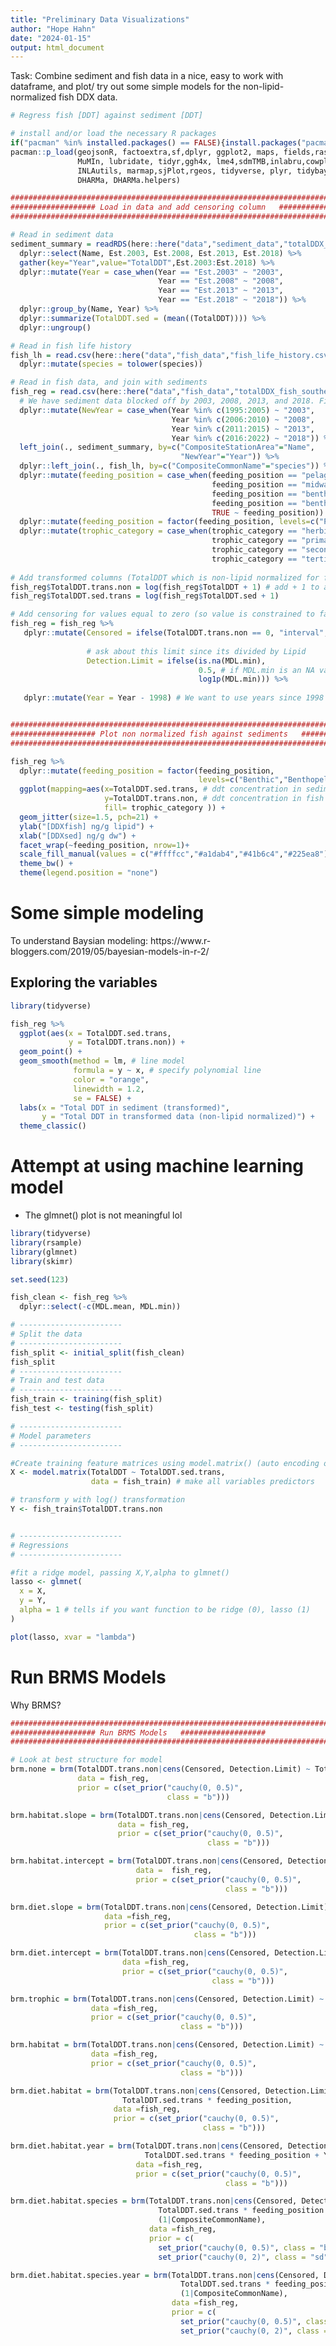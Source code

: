 ```yaml
---
title: "Preliminary Data Visualizations"
author: "Hope Hahn"
date: "2024-01-15"
output: html_document
---
```


Task: Combine sediment and fish data in a nice, easy to work with dataframe, and plot/ try out some simple models for the non-lipid-normalized fish DDX data. 


```r
# Regress fish [DDT] against sediment [DDT]

# install and/or load the necessary R packages
if("pacman" %in% installed.packages() == FALSE){install.packages("pacman")}
pacman::p_load(geojsonR, factoextra,sf,dplyr, ggplot2, maps, fields,raster, 
               MuMIn, lubridate, tidyr,ggh4x, lme4,sdmTMB,inlabru,cowplot,
               INLAutils, marmap,sjPlot,rgeos, tidyverse, plyr, tidybayes, brms, bayesplot, loo,ggeffects,
               DHARMa, DHARMa.helpers)
```


```r
##################################################################################################################
################### Load in data and add censoring column   ###################
##################################################################################################################

# Read in sediment data 
sediment_summary = readRDS(here::here("data","sediment_data","totalDDX_sediment_zone_summary.rds")) %>%
  dplyr::select(Name, Est.2003, Est.2008, Est.2013, Est.2018) %>% 
  gather(key="Year",value="TotalDDT",Est.2003:Est.2018) %>% 
  dplyr::mutate(Year = case_when(Year == "Est.2003" ~ "2003",
                                 Year == "Est.2008" ~ "2008",
                                 Year == "Est.2013" ~ "2013",
                                 Year == "Est.2018" ~ "2018")) %>% 
  dplyr::group_by(Name, Year) %>%
  dplyr::summarize(TotalDDT.sed = (mean((TotalDDT)))) %>%
  dplyr::ungroup() 

# Read in fish life history 
fish_lh = read.csv(here::here("data","fish_data","fish_life_history.csv")) %>% 
  dplyr::mutate(species = tolower(species))

# Read in fish data, and join with sediments 
fish_reg = read.csv(here::here("data","fish_data","totalDDX_fish_southernCA.csv")) %>% # Read in fish DDT values 
  # We have sediment data blocked off by 2003, 2008, 2013, and 2018. Figure out what (continous) fish years go with which sediment years. 
  dplyr::mutate(NewYear = case_when(Year %in% c(1995:2005) ~ "2003", 
                                    Year %in% c(2006:2010) ~ "2008", 
                                    Year %in% c(2011:2015) ~ "2013", 
                                    Year %in% c(2016:2022) ~ "2018")) %>% 
  left_join(., sediment_summary, by=c("CompositeStationArea"="Name", 
                                      "NewYear"="Year")) %>% 
  dplyr::left_join(., fish_lh, by=c("CompositeCommonName"="species")) %>% 
  dplyr::mutate(feeding_position = case_when(feeding_position == "pelagic" ~ "Pelagic",
                                             feeding_position == "midwater" ~ "Midwater",
                                             feeding_position == "benthopelagic " ~ "Benthopelagic",
                                             feeding_position == "benthic" ~ "Benthic", 
                                             TRUE ~ feeding_position)) %>% 
  dplyr::mutate(feeding_position = factor(feeding_position, levels=c("Pelagic","Midwater","Benthopelagic","Benthic"))) %>% 
  dplyr::mutate(trophic_category = case_when(trophic_category == "herbivore" ~ "Herbivore",
                                             trophic_category == "primary_carnivore" ~ "Primary Carnivore",
                                             trophic_category == "secondary_carnivore" ~ "Secondary Carnivore",
                                             trophic_category == "tertiary_carnivore" ~ "Tertiary Carnivore")) 
  
# Add transformed columns (TotalDDT which is non-lipid normalized for fish)
fish_reg$TotalDDT.trans.non = log(fish_reg$TotalDDT + 1) # add + 1 to account for 0 values
fish_reg$TotalDDT.sed.trans = log(fish_reg$TotalDDT.sed + 1)

# Add censoring for values equal to zero (so value is constrained to fall between zero and MDL)
fish_reg = fish_reg %>% 
   dplyr::mutate(Censored = ifelse(TotalDDT.trans.non == 0, "interval","none"), 
                 
                 # ask about this limit since its divided by Lipid
                 Detection.Limit = ifelse(is.na(MDL.min), 
                                          0.5, # if MDL.min is an NA value fill with this value
                                          log1p(MDL.min))) %>% 
  
   dplyr::mutate(Year = Year - 1998) # We want to use years since 1998 


##################################################################################################################
################### Plot non normalized fish against sediments   ###################
##################################################################################################################

fish_reg %>% 
  dplyr::mutate(feeding_position = factor(feeding_position, 
                                          levels=c("Benthic","Benthopelagic","Midwater","Pelagic"))) %>% 
  ggplot(mapping=aes(x=TotalDDT.sed.trans, # ddt concentration in sediment 
                     y=TotalDDT.trans.non, # ddt concentration in fish
                     fill= trophic_category )) +
  geom_jitter(size=1.5, pch=21) +
  ylab("[DDXfish] ng/g lipid") +
  xlab("[DDXsed] ng/g dw") +
  facet_wrap(~feeding_position, nrow=1)+
  scale_fill_manual(values = c("#ffffcc","#a1dab4","#41b6c4","#225ea8"), name="Diet")+
  theme_bw() +
  theme(legend.position = "none")
```

# Some simple modeling 

To understand Baysian modeling: https://www.r-bloggers.com/2019/05/bayesian-models-in-r-2/

## Exploring the variables 
```r
library(tidyverse)

fish_reg %>% 
  ggplot(aes(x = TotalDDT.sed.trans, 
             y = TotalDDT.trans.non)) +
  geom_point() +
  geom_smooth(method = lm, # line model
              formula = y ~ x, # specify polynomial line
              color = "orange", 
              linewidth = 1.2, 
              se = FALSE) +
  labs(x = "Total DDT in sediment (transformed)",
       y = "Total DDT in transformed data (non-lipid normalized)") +
  theme_classic()

```

# Attempt at using machine learning model
- The glmnet() plot is not meaningful lol

```r

library(tidyverse)
library(rsample)
library(glmnet)
library(skimr)

set.seed(123)

fish_clean <- fish_reg %>% 
  dplyr::select(-c(MDL.mean, MDL.min))

# -----------------------
# Split the data 
# -----------------------
fish_split <- initial_split(fish_clean)
fish_split
# -----------------------
# Train and test data 
# -----------------------
fish_train <- training(fish_split)
fish_test <- testing(fish_split)

# -----------------------
# Model parameters 
# -----------------------

#Create training feature matrices using model.matrix() (auto encoding of categorical variables)
X <- model.matrix(TotalDDT ~ TotalDDT.sed.trans, 
                  data = fish_train) # make all variables predictors

# transform y with log() transformation
Y <- fish_train$TotalDDT.trans.non


# -----------------------
# Regressions
# -----------------------

#fit a ridge model, passing X,Y,alpha to glmnet()
lasso <- glmnet(
  x = X,
  y = Y,
  alpha = 1 # tells if you want function to be ridge (0), lasso (1)
)

plot(lasso, xvar = "lambda") 
```

# Run BRMS Models 

Why BRMS?

```r
##################################################################################################################
################### Run BRMS Models   ###################
##################################################################################################################

# Look at best structure for model 
brm.none = brm(TotalDDT.trans.non|cens(Censored, Detection.Limit) ~ TotalDDT.sed.trans, 
               data = fish_reg, 
               prior = c(set_prior("cauchy(0, 0.5)", 
                                   class = "b")))

brm.habitat.slope = brm(TotalDDT.trans.non|cens(Censored, Detection.Limit) ~ TotalDDT.sed.trans + TotalDDT.sed.trans:feeding_position, 
                        data = fish_reg, 
                        prior = c(set_prior("cauchy(0, 0.5)", 
                                            class = "b")))

brm.habitat.intercept = brm(TotalDDT.trans.non|cens(Censored, Detection.Limit) ~ TotalDDT.sed.trans + feeding_position, 
                            data =  fish_reg, 
                            prior = c(set_prior("cauchy(0, 0.5)", 
                                                class = "b")))

brm.diet.slope = brm(TotalDDT.trans.non|cens(Censored, Detection.Limit) ~ TotalDDT.sed.trans + TotalDDT.sed.trans:trophic_category, 
                     data =fish_reg, 
                     prior = c(set_prior("cauchy(0, 0.5)", 
                                         class = "b")))

brm.diet.intercept = brm(TotalDDT.trans.non|cens(Censored, Detection.Limit) ~ TotalDDT.sed.trans + trophic_category, 
                         data =fish_reg, 
                         prior = c(set_prior("cauchy(0, 0.5)", 
                                             class = "b")))

brm.trophic = brm(TotalDDT.trans.non|cens(Censored, Detection.Limit) ~ TotalDDT.sed.trans * trophic_category, 
                  data =fish_reg, 
                  prior = c(set_prior("cauchy(0, 0.5)", 
                                      class = "b")))

brm.habitat = brm(TotalDDT.trans.non|cens(Censored, Detection.Limit) ~ TotalDDT.sed.trans * feeding_position, 
                  data =fish_reg, 
                  prior = c(set_prior("cauchy(0, 0.5)", 
                                      class = "b")))

brm.diet.habitat = brm(TotalDDT.trans.non|cens(Censored, Detection.Limit) ~ TotalDDT.sed.trans * trophic_category + 
                         TotalDDT.sed.trans * feeding_position, 
                       data =fish_reg, 
                       prior = c(set_prior("cauchy(0, 0.5)", 
                                           class = "b")))

brm.diet.habitat.year = brm(TotalDDT.trans.non|cens(Censored, Detection.Limit) ~ TotalDDT.sed.trans * trophic_category + 
                              TotalDDT.sed.trans * feeding_position + Year, 
                            data =fish_reg, 
                            prior = c(set_prior("cauchy(0, 0.5)", 
                                                class = "b")))

brm.diet.habitat.species = brm(TotalDDT.trans.non|cens(Censored, Detection.Limit) ~ TotalDDT.sed.trans * trophic_category + 
                                 TotalDDT.sed.trans * feeding_position  +
                                 (1|CompositeCommonName), 
                               data =fish_reg, 
                               prior = c(
                                 set_prior("cauchy(0, 0.5)", class = "b"),   
                                 set_prior("cauchy(0, 2)", class = "sd")))

brm.diet.habitat.species.year = brm(TotalDDT.trans.non|cens(Censored, Detection.Limit) ~ TotalDDT.sed.trans * trophic_category + 
                                      TotalDDT.sed.trans * feeding_position + Year + 
                                      (1|CompositeCommonName), 
                                    data =fish_reg, 
                                    prior = c(
                                      set_prior("cauchy(0, 0.5)", class = "b"),   
                                      set_prior("cauchy(0, 2)", class = "sd")))
```

